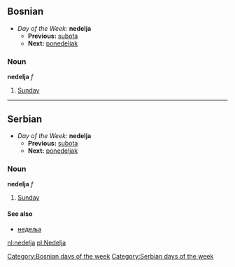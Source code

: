 ==Bosnian==
*''Day of the Week:'' '''nedelja'''
**'''Previous:''' [[subota]]
**'''Next:''' [[ponedeljak]]
===Noun===
'''nedelja''' ''f''
#[[Sunday]]
[[Category:Bosnian days of the week]]
----
==Serbian==
*''Day of the Week:'' '''nedelja'''
**'''Previous:''' [[subota]]
**'''Next:''' [[ponedeljak]]
===Noun===
'''nedelja''' ''f''
#[[Sunday]]
====See also====
*[[недеља]]
[[Category:Serbian days of the week]]

[[nl:nedelja]]
[[pl:Nedelja]]